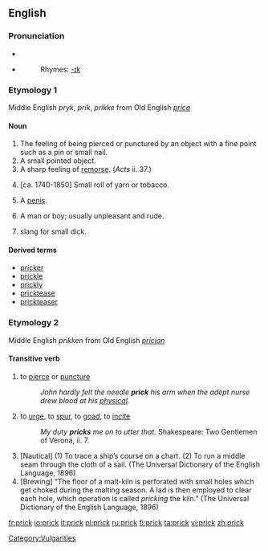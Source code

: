 ==English==

===Pronunciation===
* {{IPA|/prɪk/}}
* {{SAMPA|/prIk/}}
*:Rhymes: [[Rhymes:English:-ɪk|-ɪk]]

===Etymology 1===
Middle English ''pryk'', ''prik'', ''prikke'' from Old English ''[[prica]]''

====Noun====
{{en-noun}}

# The feeling of being pierced or punctured by an object with a fine point such as a pin or small nail.
# A small pointed object.
# A sharp feeling of [[remorse]]. (''Acts'' ii. 37.)
# {{context|nautical|obsolete}} [ca. 1740-1850] Small roll of yarn or tobacco.
# {{slang}} A [[penis]].
# {{context|US|UK|slang|pejorative}} A man or boy; usually unpleasant and rude.
# slang for small dick.

====Derived terms====
*[[pricker]]
*[[prickle]]
*[[prickly]]
*[[pricktease]]
*[[prickteaser]]

===Etymology 2===
Middle English ''prikken'' from Old English ''[[prician]]''

====Transitive verb====
{{rfc-trverb|Transitive verb}}
{{en-verb}}

# to [[pierce]] or [[puncture]]
#: ''John hardly felt the needle '''prick''' his arm when the adept nurse drew blood at his [[physical]].''
# to [[urge]], to [[spur]], to [[goad]], to [[incite]]
#: ''My duty '''pricks''' me on to utter that.'' Shakespeare: Two Gentlemen of Verona, ii. 7.
# [Nautical] (1) To trace a ship’s course on a chart. (2) To run a middle seam through the cloth of a sail. (The Universal Dictionary of the English Language, 1896)
# [Brewing] “The floor of a malt-kiln is perforated with small holes which get choked during the malting season. A lad is then employed to clear each hole, which operation is called ''pricking'' the kiln.” (The Universal Dictionary of the English Language, 1896)

[[Category:Vulgarities]]

[[fr:prick]]
[[io:prick]]
[[it:prick]]
[[pl:prick]]
[[ru:prick]]
[[fi:prick]]
[[ta:prick]]
[[vi:prick]]
[[zh:prick]]